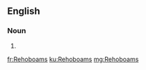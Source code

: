 ==English==

===Noun===
{{head|en}}

# {{plural of|Rehoboam}}

[[fr:Rehoboams]]
[[ku:Rehoboams]]
[[mg:Rehoboams]]
